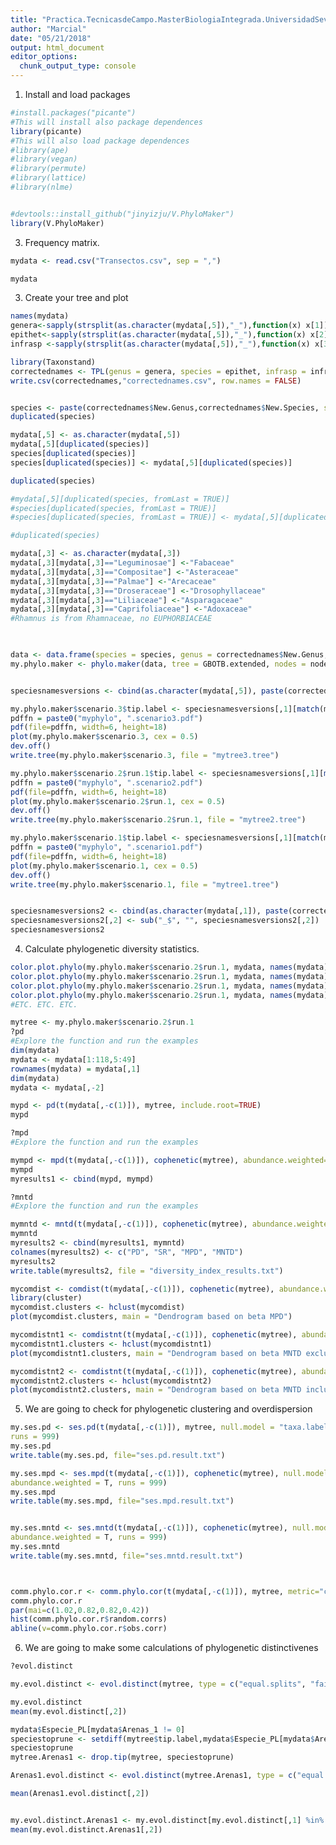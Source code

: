 ```yaml
---
title: "Practica.TecnicasdeCampo.MasterBiologiaIntegrada.UniversidadSevilla"
author: "Marcial"
date: "05/21/2018"
output: html_document
editor_options: 
  chunk_output_type: console
---
```

1. Install and load packages

```r
#install.packages("picante")
#This will install also package dependences
library(picante)
#This will also load package dependences
#library(ape)
#library(vegan)
#library(permute)
#library(lattice)
#library(nlme)


#devtools::install_github("jinyizju/V.PhyloMaker")
library(V.PhyloMaker)

```


3. Frequency matrix.

```r
mydata <- read.csv("Transectos.csv", sep = ",")

mydata

```



3. Create your tree and plot

```r

names(mydata)
genera<-sapply(strsplit(as.character(mydata[,5]),"_"),function(x) x[1])
epithet<-sapply(strsplit(as.character(mydata[,5]),"_"),function(x) x[2])
infrasp <-sapply(strsplit(as.character(mydata[,5]),"_"),function(x) x[3])

library(Taxonstand)
correctednames <- TPL(genus = genera, species = epithet, infrasp = infrasp, infra = TRUE, corr = TRUE, diffchar = 2, max.distance = 1,version = "1.1", encoding = "UTF-8", author = TRUE,drop.lower.level = FALSE, file = "", silent = TRUE, repeats = 6)
write.csv(correctednames,"correctednames.csv", row.names = FALSE)


species <- paste(correctednames$New.Genus,correctednames$New.Species, sep = "_")
duplicated(species)

mydata[,5] <- as.character(mydata[,5])
mydata[,5][duplicated(species)]
species[duplicated(species)]
species[duplicated(species)] <- mydata[,5][duplicated(species)]

duplicated(species)

#mydata[,5][duplicated(species, fromLast = TRUE)]
#species[duplicated(species, fromLast = TRUE)]
#species[duplicated(species, fromLast = TRUE)] <- mydata[,5][duplicated(species, fromLast = TRUE)]

#duplicated(species)

mydata[,3] <- as.character(mydata[,3])
mydata[,3][mydata[,3]=="Leguminosae"] <-"Fabaceae" 
mydata[,3][mydata[,3]=="Compositae"] <-"Asteraceae"
mydata[,3][mydata[,3]=="Palmae"] <-"Arecaceae"
mydata[,3][mydata[,3]=="Droseraceae"] <-"Drosophyllaceae"
mydata[,3][mydata[,3]=="Liliaceae"] <-"Asparagaceae"
mydata[,3][mydata[,3]=="Caprifoliaceae"] <-"Adoxaceae"
#Rhamnus is from Rhamnaceae, no EUPHORBIACEAE
       


data <- data.frame(species = species, genus = correctednames$New.Genus, family = mydata[,3])
my.phylo.maker <- phylo.maker(data, tree = GBOTB.extended, nodes = nodes.info.1, output.sp.list = TRUE, output.tree = FALSE, scenarios = c("S1","S2","S3"), r = 1)


speciesnamesversions <- cbind(as.character(mydata[,5]), paste(correctednames$New.Genus,correctednames$New.Species, sep = "_"), species )

my.phylo.maker$scenario.3$tip.label <- speciesnamesversions[,1][match(my.phylo.maker$scenario.3$tip.label,speciesnamesversions[,3])]
pdffn = paste0("myphylo", ".scenario3.pdf")
pdf(file=pdffn, width=6, height=18)
plot(my.phylo.maker$scenario.3, cex = 0.5)
dev.off()
write.tree(my.phylo.maker$scenario.3, file = "mytree3.tree")

my.phylo.maker$scenario.2$run.1$tip.label <- speciesnamesversions[,1][match(my.phylo.maker$scenario.2$run.1$tip.label,speciesnamesversions[,3])]
pdffn = paste0("myphylo", ".scenario2.pdf")
pdf(file=pdffn, width=6, height=18)
plot(my.phylo.maker$scenario.2$run.1, cex = 0.5)
dev.off()
write.tree(my.phylo.maker$scenario.2$run.1, file = "mytree2.tree")

my.phylo.maker$scenario.1$tip.label <- speciesnamesversions[,1][match(my.phylo.maker$scenario.1$tip.label,speciesnamesversions[,3])]
pdffn = paste0("myphylo", ".scenario1.pdf")
pdf(file=pdffn, width=6, height=18)
plot(my.phylo.maker$scenario.1, cex = 0.5)
dev.off()
write.tree(my.phylo.maker$scenario.1, file = "mytree1.tree")


speciesnamesversions2 <- cbind(as.character(mydata[,1]), paste(correctednames$New.Genus,correctednames$New.Species, correctednames$New.Infraspecific, sep = "_"), species )
speciesnamesversions2[,2] <- sub("_$", "", speciesnamesversions2[,2])
speciesnamesversions2

```


4. Calculate phylogenetic diversity statistics.

```r

color.plot.phylo(my.phylo.maker$scenario.2$run.1, mydata, names(mydata)[7], "Especie_PL", leg.cex = 0.6, main = paste0(names(mydata)[7]))
color.plot.phylo(my.phylo.maker$scenario.2$run.1, mydata, names(mydata)[8], "Especie_PL", leg.cex = 0.6, main = paste0(names(mydata)[8]))
color.plot.phylo(my.phylo.maker$scenario.2$run.1, mydata, names(mydata)[9], "Especie_PL", leg.cex = 0.6, main = paste0(names(mydata)[9]))
color.plot.phylo(my.phylo.maker$scenario.2$run.1, mydata, names(mydata)[10], "Especie_PL", leg.cex = 0.6, main = paste0(names(mydata)[10]))
#ETC. ETC. ETC.

mytree <- my.phylo.maker$scenario.2$run.1
?pd
#Explore the function and run the examples
dim(mydata)
mydata <- mydata[1:118,5:49]
rownames(mydata) = mydata[,1]
dim(mydata)
mydata <- mydata[,-2]

mypd <- pd(t(mydata[,-c(1)]), mytree, include.root=TRUE)
mypd

?mpd
#Explore the function and run the examples

mympd <- mpd(t(mydata[,-c(1)]), cophenetic(mytree), abundance.weighted=T)
mympd
myresults1 <- cbind(mypd, mympd)

?mntd
#Explore the function and run the examples

mymntd <- mntd(t(mydata[,-c(1)]), cophenetic(mytree), abundance.weighted=T)
mymntd
myresults2 <- cbind(myresults1, mymntd)
colnames(myresults2) <- c("PD", "SR", "MPD", "MNTD")
myresults2
write.table(myresults2, file = "diversity_index_results.txt")

mycomdist <- comdist(t(mydata[,-c(1)]), cophenetic(mytree), abundance.weighted=T)
library(cluster)
mycomdist.clusters <- hclust(mycomdist)
plot(mycomdist.clusters, main = "Dendrogram based on beta MPD")

mycomdistnt1 <- comdistnt(t(mydata[,-c(1)]), cophenetic(mytree), abundance.weighted=F, exclude.conspecifics = T)
mycomdistnt1.clusters <- hclust(mycomdistnt1)
plot(mycomdistnt1.clusters, main = "Dendrogram based on beta MNTD excluding conspecifics")

mycomdistnt2 <- comdistnt(t(mydata[,-c(1)]), cophenetic(mytree), abundance.weighted=F, exclude.conspecifics = F)
mycomdistnt2.clusters <- hclust(mycomdistnt2)
plot(mycomdistnt2.clusters, main = "Dendrogram based on beta MNTD including conspecifics")


```


5. We are going to check for phylogenetic clustering and overdispersion
```r
my.ses.pd <- ses.pd(t(mydata[,-c(1)]), mytree, null.model = "taxa.labels",
runs = 999)
my.ses.pd
write.table(my.ses.pd, file="ses.pd.result.txt")

my.ses.mpd <- ses.mpd(t(mydata[,-c(1)]), cophenetic(mytree), null.model = "taxa.labels",
abundance.weighted = T, runs = 999)
my.ses.mpd
write.table(my.ses.mpd, file="ses.mpd.result.txt")


my.ses.mntd <- ses.mntd(t(mydata[,-c(1)]), cophenetic(mytree), null.model = "taxa.labels",
abundance.weighted = T, runs = 999)
my.ses.mntd
write.table(my.ses.mntd, file="ses.mntd.result.txt")



comm.phylo.cor.r <- comm.phylo.cor(t(mydata[,-c(1)]), mytree, metric="cij",null.model="sample.taxa.labels")
comm.phylo.cor.r
par(mai=c(1.02,0.82,0.82,0.42))
hist(comm.phylo.cor.r$random.corrs)
abline(v=comm.phylo.cor.r$obs.corr)

```

6. We are going to make some calculations of phylogenetic distinctivenes

```r

?evol.distinct

my.evol.distinct <- evol.distinct(mytree, type = c("equal.splits", "fair.proportion"), scale = FALSE, use.branch.lengths = TRUE)

my.evol.distinct
mean(my.evol.distinct[,2])

mydata$Especie_PL[mydata$Arenas_1 != 0]
speciestoprune <- setdiff(mytree$tip.label,mydata$Especie_PL[mydata$Arenas_1 != 0])
speciestoprune
mytree.Arenas1 <- drop.tip(mytree, speciestoprune)

Arenas1.evol.distinct <- evol.distinct(mytree.Arenas1, type = c("equal.splits", "fair.proportion"), scale = FALSE, use.branch.lengths = TRUE)

mean(Arenas1.evol.distinct[,2])


my.evol.distinct.Arenas1 <- my.evol.distinct[my.evol.distinct[,1] %in% mydata$Especie_PL[mydata$Arenas_1 != 0],]
mean(my.evol.distinct.Arenas1[,2])

```

